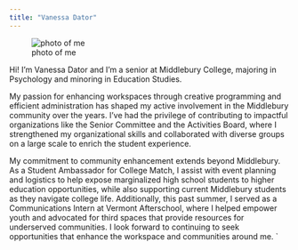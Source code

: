 ```yaml
---
title: "Vanessa Dator"
---
```


![photo of me](IMG_1392.jpg)

Hi! I'm Vanessa Dator and I'm a senior at Middlebury College, majoring in Psychology and minoring in Education Studies.

My passion for enhancing workspaces through creative programming and efficient administration has shaped my active involvement in the Middlebury community over the years. I’ve had the privilege of contributing to impactful organizations like the Senior Committee and the Activities Board, where I strengthened my organizational skills and collaborated with diverse groups on a large scale to enrich the student experience.

My commitment to community enhancement extends beyond Middlebury. As a Student Ambassador for College Match, I assist with event planning and logistics to help expose marginalized high school students to higher education opportunities, while also supporting current Middlebury students as they navigate college life. Additionally, this past summer, I served as a Communications Intern at Vermont Afterschool, where I helped empower youth and advocated for third spaces that provide resources for underserved communities. I look forward to continuing to seek opportunities that enhance the workspace and communities around me.
`